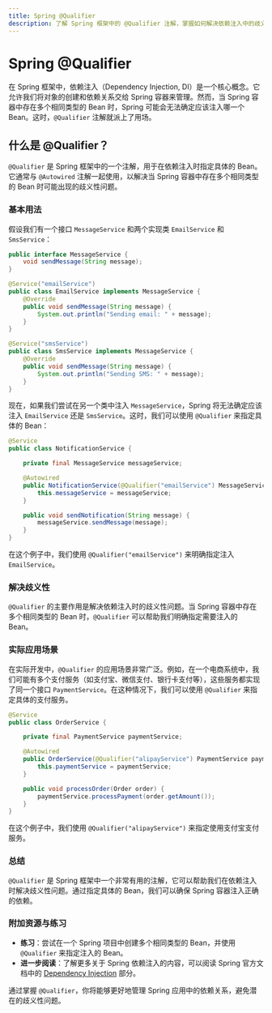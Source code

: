 ```yaml
---
title: Spring @Qualifier
description: 了解 Spring 框架中的 @Qualifier 注解，掌握如何解决依赖注入中的歧义性问题。
---
```


# Spring @Qualifier

在 Spring 框架中，依赖注入（Dependency Injection, DI）是一个核心概念。它允许我们将对象的创建和依赖关系交给 Spring 容器来管理。然而，当 Spring 容器中存在多个相同类型的 Bean 时，Spring 可能会无法确定应该注入哪一个 Bean。这时，`@Qualifier` 注解就派上了用场。

## 什么是 @Qualifier？

`@Qualifier` 是 Spring 框架中的一个注解，用于在依赖注入时指定具体的 Bean。它通常与 `@Autowired` 注解一起使用，以解决当 Spring 容器中存在多个相同类型的 Bean 时可能出现的歧义性问题。

### 基本用法

假设我们有一个接口 `MessageService` 和两个实现类 `EmailService` 和 `SmsService`：

```java
public interface MessageService {
    void sendMessage(String message);
}

@Service("emailService")
public class EmailService implements MessageService {
    @Override
    public void sendMessage(String message) {
        System.out.println("Sending email: " + message);
    }
}

@Service("smsService")
public class SmsService implements MessageService {
    @Override
    public void sendMessage(String message) {
        System.out.println("Sending SMS: " + message);
    }
}
```

现在，如果我们尝试在另一个类中注入 `MessageService`，Spring 将无法确定应该注入 `EmailService` 还是 `SmsService`。这时，我们可以使用 `@Qualifier` 来指定具体的 Bean：

```java
@Service
public class NotificationService {

    private final MessageService messageService;

    @Autowired
    public NotificationService(@Qualifier("emailService") MessageService messageService) {
        this.messageService = messageService;
    }

    public void sendNotification(String message) {
        messageService.sendMessage(message);
    }
}
```

在这个例子中，我们使用 `@Qualifier("emailService")` 来明确指定注入 `EmailService`。

### 解决歧义性

`@Qualifier` 的主要作用是解决依赖注入时的歧义性问题。当 Spring 容器中存在多个相同类型的 Bean 时，`@Qualifier` 可以帮助我们明确指定需要注入的 Bean。

### 实际应用场景

在实际开发中，`@Qualifier` 的应用场景非常广泛。例如，在一个电商系统中，我们可能有多个支付服务（如支付宝、微信支付、银行卡支付等），这些服务都实现了同一个接口 `PaymentService`。在这种情况下，我们可以使用 `@Qualifier` 来指定具体的支付服务。

```java
@Service
public class OrderService {

    private final PaymentService paymentService;

    @Autowired
    public OrderService(@Qualifier("alipayService") PaymentService paymentService) {
        this.paymentService = paymentService;
    }

    public void processOrder(Order order) {
        paymentService.processPayment(order.getAmount());
    }
}
```

在这个例子中，我们使用 `@Qualifier("alipayService")` 来指定使用支付宝支付服务。

### 总结

`@Qualifier` 是 Spring 框架中一个非常有用的注解，它可以帮助我们在依赖注入时解决歧义性问题。通过指定具体的 Bean，我们可以确保 Spring 容器注入正确的依赖。

### 附加资源与练习

- **练习**：尝试在一个 Spring 项目中创建多个相同类型的 Bean，并使用 `@Qualifier` 来指定注入的 Bean。
- **进一步阅读**：了解更多关于 Spring 依赖注入的内容，可以阅读 Spring 官方文档中的 [Dependency Injection](https://docs.spring.io/spring-framework/docs/current/reference/html/core.html#beans-dependencies) 部分。

通过掌握 `@Qualifier`，你将能够更好地管理 Spring 应用中的依赖关系，避免潜在的歧义性问题。